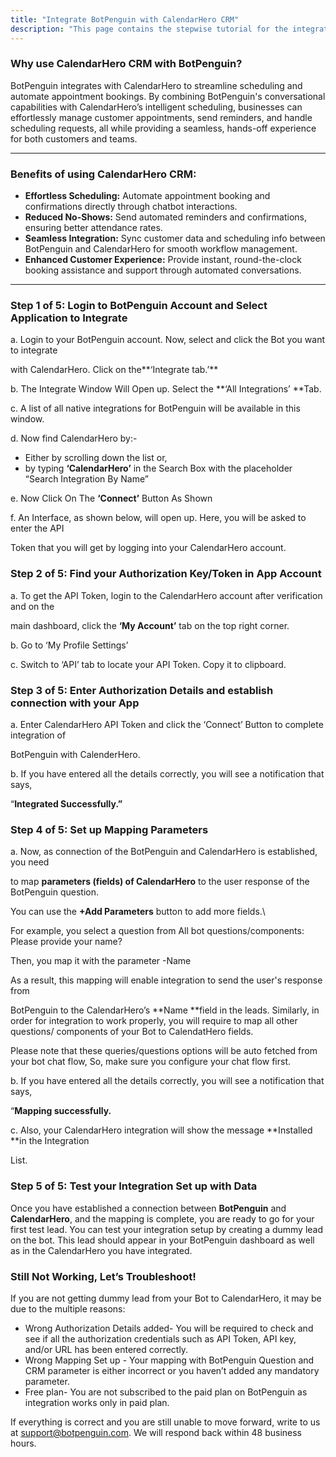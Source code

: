 ```yaml
---
title: "Integrate BotPenguin with CalendarHero CRM"
description: "This page contains the stepwise tutorial for the integration with BotPenguin"
---
```


### **Why use CalendarHero CRM with BotPenguin?**

BotPenguin integrates with CalendarHero to streamline scheduling and automate appointment bookings. By combining BotPenguin's conversational capabilities with CalendarHero’s intelligent scheduling, businesses can effortlessly manage customer appointments, send reminders, and handle scheduling requests, all while providing a seamless, hands-off experience for both customers and teams.

---

### **Benefits of using CalendarHero CRM:**

- **Effortless Scheduling:** Automate appointment booking and confirmations directly through chatbot interactions.
- **Reduced No-Shows:** Send automated reminders and confirmations, ensuring better attendance rates.
- **Seamless Integration:** Sync customer data and scheduling info between BotPenguin and CalendarHero for smooth workflow management.
- **Enhanced Customer Experience:** Provide instant, round-the-clock booking assistance and support through automated conversations.

---

### **Step 1 of 5: Login to BotPenguin Account and Select Application to Integrate**

a. Login to your BotPenguin account. Now, select and click the Bot you want to integrate

with CalendarHero. Click on the**‘Integrate tab.’** 

b. The Integrate Window Will Open up. Select the **‘All Integrations’ **Tab.

c. A list of all native integrations for BotPenguin will be available in this window.

d. Now find CalendarHero by:-

- Either by scrolling down the list or,
- by typing **‘CalendarHero’** in the Search Box with the placeholder “Search Integration By Name”

e. Now Click On The **‘Connect’** Button As Shown

f. An Interface, as shown below, will open up. Here, you will be asked to enter the API

Token that you will get by logging into your CalendarHero account.

### **Step 2 of 5: Find your Authorization Key/Token in App Account**

a. To get the API Token, login to the CalendarHero account after verification and on the

main dashboard, click the **‘My Account’** tab on the top right corner.

b. Go to ‘My Profile Settings’

c. Switch to ‘API’ tab to locate your API Token. Copy it to clipboard.

### **Step 3 of 5: Enter Authorization Details and establish connection with your App**

a. Enter CalendarHero API Token and click the ‘Connect’ Button to complete integration of

BotPenguin with CalenderHero.

b. If you have entered all the details correctly, you will see a notification that says,

“**Integrated Successfully.”**

### **Step 4 of 5: Set up Mapping Parameters**

a. Now, as connection of the BotPenguin and CalendarHero is established, you need

to map **parameters (fields) of CalendarHero** to the user response of the BotPenguin question.

You can use the **\+Add Parameters** button to add more fields.\
  

For example, you select a question from All bot questions/components: Please provide your name?

Then, you map it with the parameter -Name

As a result, this mapping will enable integration to send the user's response from

BotPenguin to the CalendarHero’s **Name **field in the leads. Similarly, in order for integration to work properly, you will require to map all other questions/ components of your Bot to CalendatHero fields.

Please note that these queries/questions options will be auto fetched from your bot chat flow, So, make sure you configure your chat flow first.

b. If you have entered all the details correctly, you will see a notification that says,

“**Mapping successfully.**

c. Also, your CalendarHero integration will show the message **Installed **in the Integration

List.

### **Step 5 of 5: Test your Integration Set up with Data**

Once you have established a connection between **BotPenguin** and **CalendarHero**, and the mapping is complete, you are ready to go for your first test lead. You can test your integration setup by creating a dummy lead on the bot. This lead should appear in your BotPenguin dashboard as well as in the CalendarHero you have integrated.

### **Still Not Working, Let’s Troubleshoot\!**

If you are not getting dummy lead from your Bot to CalendarHero, it may be due to the multiple reasons:

- Wrong Authorization Details added- You will be required to check and see if all the authorization credentials such as API Token, API key, and/or URL has been entered correctly.
- Wrong Mapping Set up - Your mapping with BotPenguin Question and CRM parameter is either incorrect or you haven’t added any mandatory parameter.
- Free plan- You are not subscribed to the paid plan on BotPenguin as integration works only in paid plan.

If everything is correct and you are still unable to move forward, write to us at [support@botpenguin.com](mailto:support@botpenguin.com). We will respond back within 48 business hours.